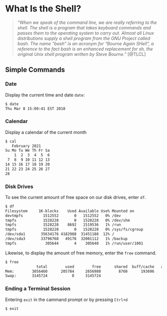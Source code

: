 # What Is the Shell?

> *"When we speak of the command line, we are really referring to the shell. The shell is a program that takes keyboard commands and passes them to the operating system to carry out. Almost all Linux distributions supply a shell program from the GNU Project called bash. The name “bash” is an acronym for “Bourne Again SHell”, a reference to the fact bash is an enhanced replacement for sh, the original Unix shell program written by Steve Bourne."* [@TLCL]


## Simple Commands {-}

### Date {-}

Display the current time and date `date`:

```bash
$ date
Thu Mar 8 15:09:41 EST 2018
```

### Calendar {-}

Display a calendar of the current month

```bash
$ cal
   February 2021      
Su Mo Tu We Th Fr Sa  
    1  2  3  4  5  6  
 7  8  9 10 11 12 13  
14 15 16 17 18 19 20  
21 22 23 24 25 26 27  
28
```

### Disk Drives {-}

To see the current amount of free space on our disk drives, enter `df`.

```bash
$ df
Filesystem     1K-blocks    Used Available Use% Mounted on
devtmpfs         1512552       0   1512552   0% /dev
tmpfs            1528228       0   1528228   0% /dev/shm
tmpfs            1528228    8692   1519536   1% /run
tmpfs            1528228       0   1528228   0% /sys/fs/cgroup
/dev/sda1       35634176 4182988  31451188  12% /
/dev/sda3       33796768   49176  32001112   1% /backup
tmpfs             305644       4    305640   1% /run/user/1001
```

Likewise, to display the amount of free memory, enter the `free` command.

```bash
$ free
              total        used        free      shared  buff/cache   available
Mem:        3056460      205784     2656980        8760      193696     2689788
Swap:       3145724           0     3145724

```


### Ending a Terminal Session {-}

Entering `exit` in the cammand prompt or by pressing `Ctrl+d`

```bash
$ exit
```



